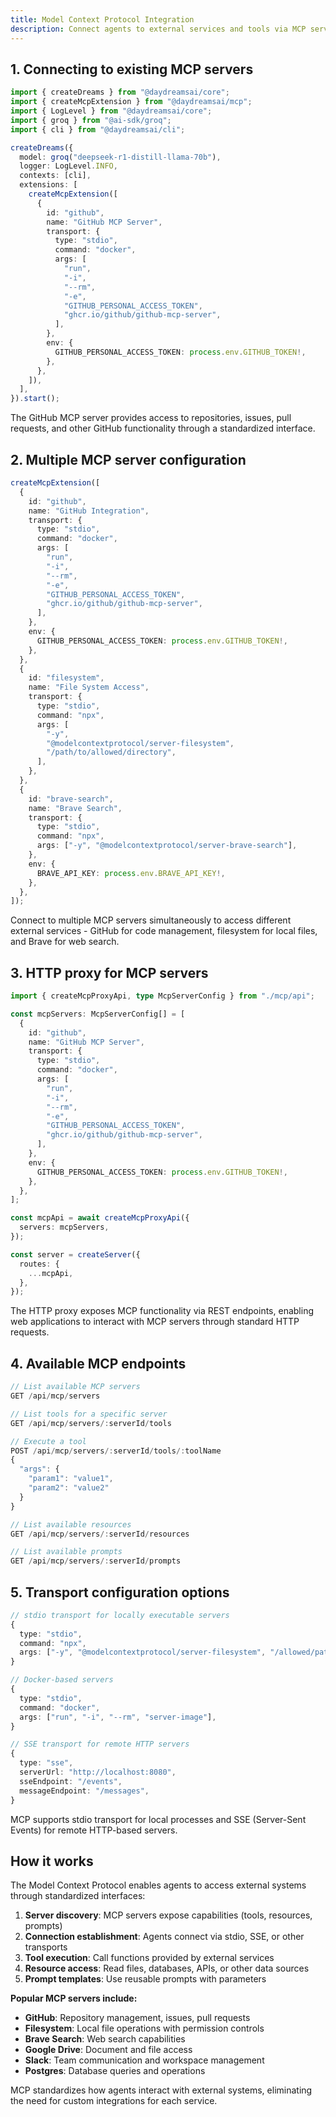 ```yaml
---
title: Model Context Protocol Integration
description: Connect agents to external services and tools via MCP servers.
---
```


## 1. Connecting to existing MCP servers

```typescript title="mcp-agent.ts"
import { createDreams } from "@daydreamsai/core";
import { createMcpExtension } from "@daydreamsai/mcp";
import { LogLevel } from "@daydreamsai/core";
import { groq } from "@ai-sdk/groq";
import { cli } from "@daydreamsai/cli";

createDreams({
  model: groq("deepseek-r1-distill-llama-70b"),
  logger: LogLevel.INFO,
  contexts: [cli],
  extensions: [
    createMcpExtension([
      {
        id: "github",
        name: "GitHub MCP Server",
        transport: {
          type: "stdio",
          command: "docker",
          args: [
            "run",
            "-i",
            "--rm",
            "-e",
            "GITHUB_PERSONAL_ACCESS_TOKEN",
            "ghcr.io/github/github-mcp-server",
          ],
        },
        env: {
          GITHUB_PERSONAL_ACCESS_TOKEN: process.env.GITHUB_TOKEN!,
        },
      },
    ]),
  ],
}).start();
```

The GitHub MCP server provides access to repositories, issues, pull requests,
and other GitHub functionality through a standardized interface.

## 2. Multiple MCP server configuration

```ts
createMcpExtension([
  {
    id: "github",
    name: "GitHub Integration",
    transport: {
      type: "stdio",
      command: "docker",
      args: [
        "run",
        "-i",
        "--rm",
        "-e",
        "GITHUB_PERSONAL_ACCESS_TOKEN",
        "ghcr.io/github/github-mcp-server",
      ],
    },
    env: {
      GITHUB_PERSONAL_ACCESS_TOKEN: process.env.GITHUB_TOKEN!,
    },
  },
  {
    id: "filesystem",
    name: "File System Access",
    transport: {
      type: "stdio",
      command: "npx",
      args: [
        "-y",
        "@modelcontextprotocol/server-filesystem",
        "/path/to/allowed/directory",
      ],
    },
  },
  {
    id: "brave-search",
    name: "Brave Search",
    transport: {
      type: "stdio",
      command: "npx",
      args: ["-y", "@modelcontextprotocol/server-brave-search"],
    },
    env: {
      BRAVE_API_KEY: process.env.BRAVE_API_KEY!,
    },
  },
]);
```

Connect to multiple MCP servers simultaneously to access different external
services - GitHub for code management, filesystem for local files, and Brave for
web search.

## 3. HTTP proxy for MCP servers

```typescript title="server.ts"
import { createMcpProxyApi, type McpServerConfig } from "./mcp/api";

const mcpServers: McpServerConfig[] = [
  {
    id: "github",
    name: "GitHub MCP Server",
    transport: {
      type: "stdio",
      command: "docker",
      args: [
        "run",
        "-i",
        "--rm",
        "-e",
        "GITHUB_PERSONAL_ACCESS_TOKEN",
        "ghcr.io/github/github-mcp-server",
      ],
    },
    env: {
      GITHUB_PERSONAL_ACCESS_TOKEN: process.env.GITHUB_TOKEN!,
    },
  },
];

const mcpApi = await createMcpProxyApi({
  servers: mcpServers,
});

const server = createServer({
  routes: {
    ...mcpApi,
  },
});
```

The HTTP proxy exposes MCP functionality via REST endpoints, enabling web
applications to interact with MCP servers through standard HTTP requests.

## 4. Available MCP endpoints

```ts
// List available MCP servers
GET /api/mcp/servers

// List tools for a specific server
GET /api/mcp/servers/:serverId/tools

// Execute a tool
POST /api/mcp/servers/:serverId/tools/:toolName
{
  "args": {
    "param1": "value1",
    "param2": "value2"
  }
}

// List available resources
GET /api/mcp/servers/:serverId/resources

// List available prompts
GET /api/mcp/servers/:serverId/prompts
```

## 5. Transport configuration options

```ts
// stdio transport for locally executable servers
{
  type: "stdio",
  command: "npx",
  args: ["-y", "@modelcontextprotocol/server-filesystem", "/allowed/path"],
}

// Docker-based servers
{
  type: "stdio",
  command: "docker",
  args: ["run", "-i", "--rm", "server-image"],
}

// SSE transport for remote HTTP servers
{
  type: "sse",
  serverUrl: "http://localhost:8080",
  sseEndpoint: "/events",
  messageEndpoint: "/messages",
}
```

MCP supports stdio transport for local processes and SSE (Server-Sent Events)
for remote HTTP-based servers.

## How it works

The Model Context Protocol enables agents to access external systems through
standardized interfaces:

1. **Server discovery**: MCP servers expose capabilities (tools, resources,
   prompts)
2. **Connection establishment**: Agents connect via stdio, SSE, or other
   transports
3. **Tool execution**: Call functions provided by external services
4. **Resource access**: Read files, databases, APIs, or other data sources
5. **Prompt templates**: Use reusable prompts with parameters

**Popular MCP servers include:**

- **GitHub**: Repository management, issues, pull requests
- **Filesystem**: Local file operations with permission controls
- **Brave Search**: Web search capabilities
- **Google Drive**: Document and file access
- **Slack**: Team communication and workspace management
- **Postgres**: Database queries and operations

MCP standardizes how agents interact with external systems, eliminating the need
for custom integrations for each service.

